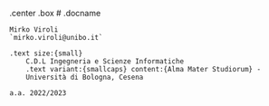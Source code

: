 .center
    .box
        # .docname
    
    Mirko Viroli  
    `mirko.viroli@unibo.it`
    
    .text size:{small}
        C.D.L Ingegneria e Scienze Informatiche  
        .text variant:{smallcaps} content:{Alma Mater Studiorum} -
        Università di Bologna, Cesena
    
    a.a. 2022/2023